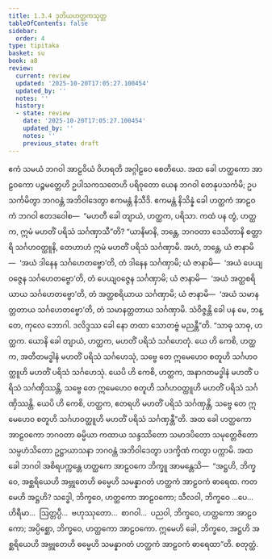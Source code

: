 ```yaml
---
title: 1.3.4 ဒုတိယဟတ္ထကသုတ္တ
tableOfContents: false
sidebar:
  order: 4
type: tipitaka
basket: su
book: a8
review:
  current: review
  updated: '2025-10-20T17:05:27.100454'
  updated_by: ''
  notes: ''
  history:
  - state: review
    date: '2025-10-20T17:05:27.100454'
    updated_by: ''
    notes: ''
    previous_state: draft
---
```



<DynamicBreadcrumb />


<ReviewStatus review={frontmatter.review} showDetails={true} />

<HypothesisAnnotation frontmatter={frontmatter} />

<Division number="24" book="a8" e="ch" v="17" p="54">

<Paragraph number="249" book="a8">
ဧကံ သမယံ ဘဂဝါ အာဠဝိယံ ဝိဟရတိ အဂ္ဂါဠဝေ စေတိယေ. အထ ခေါ ဟတ္ထကော အာဠဝကော ပဉ္စမတ္တေဟိ ဥပါသကသတေဟိ ပရိဝုတော ယေန ဘဂဝါ တေနုပသင်္ကမိ; ဥပသင်္ကမိတွာ ဘဂဝန္တံ အဘိဝါဒေတွာ ဧကမန္တံ နိသီဒိ. ဧကမန္တံ နိသိန္နံ ခေါ ဟတ္ထကံ အာဠဝကံ ဘဂဝါ ဧတဒဝေါစ—  “မဟတီ ခေါ တျာယံ, ဟတ္ထက, ပရိသာ. ကထံ ပန တွံ, ဟတ္ထက, ဣမံ မဟတိံ ပရိသံ သင်္ဂဏှာသီ”တိ? “ယာနိမာနိ, ဘန္တေ, ဘဂဝတာ ဒေသိတာနိ စတ္တာရိ သင်္ဂဟဝတ္ထူနိ, တေဟာဟံ ဣမံ မဟတိံ ပရိသံ သင်္ဂဏှာမိ. အဟံ, ဘန္တေ, ယံ ဇာနာမိ—  ‘အယံ ဒါနေန သင်္ဂဟေတဗ္ဗော’တိ, တံ ဒါနေန သင်္ဂဏှာမိ; ယံ ဇာနာမိ—  ‘အယံ ပေယျဝဇ္ဇေန သင်္ဂဟေတဗ္ဗော’တိ, တံ ပေယျဝဇ္ဇေန သင်္ဂဏှာမိ; ယံ ဇာနာမိ—  ‘အယံ အတ္ထစရိယာယ သင်္ဂဟေတဗ္ဗော’တိ, တံ အတ္ထစရိယာယ သင်္ဂဏှာမိ; ယံ ဇာနာမိ—  ‘အယံ သမာနတ္တတာယ သင်္ဂဟေတဗ္ဗော’တိ, တံ သမာနတ္တတာယ သင်္ဂဏှာမိ. သံဝိဇ္ဇန္တိ ခေါ ပန မေ, ဘန္တေ, ကုလေ ဘောဂါ. ဒလိဒ္ဒဿ ခေါ နော တထာ သောတဗ္ဗံ မညန္တီ”တိ. “သာဓု သာဓု, ဟတ္ထက. ယောနိ ခေါ တျာယံ, ဟတ္ထက, မဟတိံ ပရိသံ သင်္ဂဟေတုံ. ယေ ဟိ ကေစိ, ဟတ္ထက, အတီတမဒ္ဓါနံ မဟတိံ ပရိသံ သင်္ဂဟေသုံ, သဗ္ဗေ တေ ဣမေဟေဝ စတူဟိ သင်္ဂဟဝတ္ထူဟိ မဟတိံ ပရိသံ သင်္ဂဟေသုံ. ယေပိ ဟိ ကေစိ, ဟတ္ထက, အနာဂတမဒ္ဓါနံ မဟတိံ ပရိသံ သင်္ဂဏှိဿန္တိ, သဗ္ဗေ တေ ဣမေဟေဝ စတူဟိ သင်္ဂဟဝတ္ထူဟိ မဟတိံ ပရိသံ သင်္ဂဏှိဿန္တိ. ယေပိ ဟိ ကေစိ, ဟတ္ထက, ဧတရဟိ မဟတိံ ပရိသံ သင်္ဂဏှန္တိ, သဗ္ဗေ တေ ဣမေဟေဝ စတူဟိ သင်္ဂဟဝတ္ထူဟိ မဟတိံ ပရိသံ သင်္ဂဏှန္တီ”တိ.
</Paragraph>

<Paragraph number="250" book="a8">
အထ ခေါ ဟတ္ထကော အာဠဝကော ဘဂဝတာ ဓမ္မိယာ ကထာယ သန္ဒဿိတော သမာဒပိတော သမုတ္တေဇိတော သမ္ပဟံသိတော ဥဋ္ဌာယာသနာ ဘဂဝန္တံ အဘိဝါဒေတွာ ပဒက္ခိဏံ ကတွာ ပက္ကာမိ. အထ ခေါ ဘဂဝါ အစိရပက္ကန္တေ ဟတ္ထကေ အာဠဝကေ ဘိက္ခူ အာမန္တေသိ—  “အဋ္ဌဟိ, ဘိက္ခဝေ, အစ္ဆရိယေဟိ အဗ္ဘုတေဟိ ဓမ္မေဟိ သမန္နာဂတံ ဟတ္ထကံ အာဠဝကံ ဓာရေထ. ကတမေဟိ အဋ္ဌဟိ? သဒ္ဓေါ, ဘိက္ခဝေ, ဟတ္ထကော အာဠဝကော; သီလဝါ, ဘိက္ခဝေ …ပေ…  ဟိရီမာ…  ဩတ္တပ္ပီ…  ဗဟုဿုတော…  စာဂဝါ…  ပညဝါ, ဘိက္ခဝေ, ဟတ္ထကော အာဠဝကော; အပ္ပိစ္ဆော, ဘိက္ခဝေ, ဟတ္ထကော အာဠဝကော. ဣမေဟိ ခေါ, ဘိက္ခဝေ, အဋ္ဌဟိ အစ္ဆရိယေဟိ အဗ္ဘုတေဟိ ဓမ္မေဟိ သမန္နာဂတံ ဟတ္ထကံ အာဠဝကံ ဓာရေထာ”တိ.

</Paragraph>
</Division>

<Paragraph number="251" type="center" book="a8">
စတုတ္ထံ.
</Paragraph>